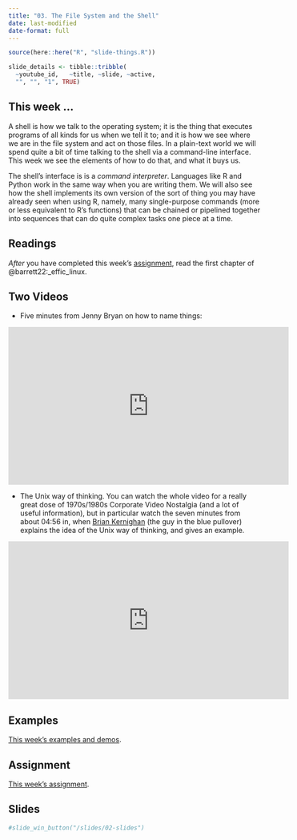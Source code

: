 ```yaml
---
title: "03. The File System and the Shell"
date: last-modified
date-format: full
---
```


```r
source(here::here("R", "slide-things.R"))

slide_details <- tibble::tribble(
  ~youtube_id,   ~title, ~slide, ~active,
  "", "", "1", TRUE)

```

## This week ...

A shell is how we talk to the operating system; it is the thing that executes programs of all kinds for us when we tell it to; and it is how we see where we are in the file system and act on those files. In a plain-text world we will spend quite a bit of time talking to the shell via a command-line interface. This week we see the elements of how to do that, and what it buys us.

The shell's interface is is a _command interpreter_. Languages like R and Python work in the same way when you are writing them. We will also see how the shell implements its own version of the sort of thing you may have already seen when using R, namely, many single-purpose commands (more or less equivalent to R's functions) that can be chained or pipelined together into sequences that can do quite complex tasks one piece at a time.

## Readings

_After_ you have completed this week's [assignment](/assignment/03-assignment-shell.qmd), read the first chapter of @barrett22:_effic_linux.


## Two Videos

- Five minutes from Jenny Bryan on how to name things:

<iframe width="560" height="315" src="https://www.youtube.com/embed/ES1LTlnpLMk?si=hP_4NHRcqGe3KYUo" title="YouTube video player" frameborder="0" allow="accelerometer; autoplay; clipboard-write; encrypted-media; gyroscope; picture-in-picture; web-share" allowfullscreen></iframe>

- The Unix way of thinking. You can watch the whole video for a really great dose of 1970s/1980s Corporate Video Nostalgia (and a lot of useful information), but in particular watch the seven minutes from about 04:56 in, when [Brian Kernighan](https://en.wikipedia.org/wiki/Brian_Kernighan) (the guy in the blue pullover) explains the idea of the Unix way of thinking, and gives an example.

<iframe width="560" height="315" src="https://www.youtube.com/embed/tc4ROCJYbm0?si=gVXYm4heKI5WoRQ-&amp;start=296" title="YouTube video player" frameborder="0" allow="accelerometer; autoplay; clipboard-write; encrypted-media; gyroscope; picture-in-picture; web-share" referrerpolicy="strict-origin-when-cross-origin" allowfullscreen></iframe>

## Examples

[This week's examples and demos](/example/03-example-shell.qmd).


## Assignment

[This week's assignment](/assignment/03-assignment-shell.qmd).

## Slides

```{=html}
<script type="application/javascript">

function resizeIFrameToFitContent( iFrame ) {

   iFrame.width  = document.getElementById("quarto-document-content").clientWidth;
   iFrame.height  = (document.getElementById("quarto-document-content").clientWidth * 0.5625)
}

window.addEventListener('DOMContentLoaded', function(e) {

    var iFrame = document.getElementById( 'quartoframe' );
    resizeIFrameToFitContent( iFrame );
    } );

</script>
<!--iframe class="slide-deck" id="quartoframe" src="../slides/02-slides.html"></iframe-->
```

```r
#slide_win_button("/slides/02-slides")
```
